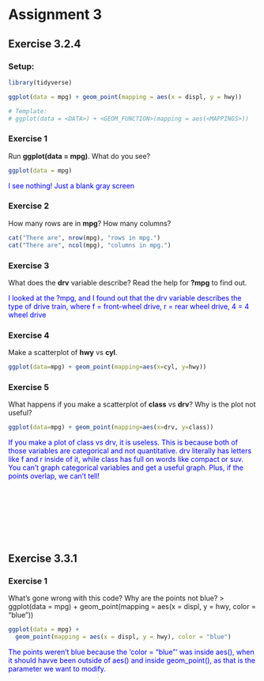 # Assignment 3

## Exercise 3.2.4

### Setup:

```{r}
library(tidyverse)

ggplot(data = mpg) + geom_point(mapping = aes(x = displ, y = hwy))

# Template:
# ggplot(data = <DATA>) + <GEOM_FUNCTION>(mapping = aes(<MAPPINGS>))
```

### Exercise 1

Run **ggplot(data = mpg)**. What do you see?

```{r, results="hide"}
ggplot(data = mpg)
```

<span style="color: blue;">I see nothing! Just a blank gray screen<span>

### Exercise 2

How many rows are in **mpg**? How many columns?

```{r}
cat("There are", nrow(mpg), "rows in mpg.")
cat("There are", ncol(mpg), "columns in mpg.")
```

### Exercise 3

What does the **drv** variable describe? Read the help for **?mpg** to find out.

<span style="color: blue;">I looked at the ?mpg, and I found out that the drv variable describes the type of drive train, where f = front-wheel drive, r = rear wheel drive, 4 = 4 wheel drive<span>

### Exercise 4

Make a scatterplot of **hwy** vs **cyl**.

```{r}
ggplot(data=mpg) + geom_point(mapping=aes(x=cyl, y=hwy))
```

### Exercise 5

What happens if you make a scatterplot of **class** vs **drv**? Why is the plot not useful?

```{r}
ggplot(data=mpg) + geom_point(mapping=aes(x=drv, y=class))
```

<span style="color: blue;">If you make a plot of class vs drv, it is useless. This is because both of those variables are categorical and not quantitative. drv literally has letters like f and r inside of it, while class has full on words like compact or suv. You can't graph categorical variables and get a useful graph. Plus, if the points overlap, we can't tell!<span>

<br><br><br><br><br><br>

## Exercise 3.3.1

### Exercise 1

What’s gone wrong with this code? Why are the points not blue? \> ggplot(data = mpg) + geom_point(mapping = aes(x = displ, y = hwy, color = "blue"))

```{r}
ggplot(data = mpg) + 
  geom_point(mapping = aes(x = displ, y = hwy), color = "blue")
```

<span style="color: blue;">The points weren't blue because the 'color = "blue"' was inside aes(), when it should havve been outside of aes() and inside geom_point(), as that is the parameter we want to modify.<span>
